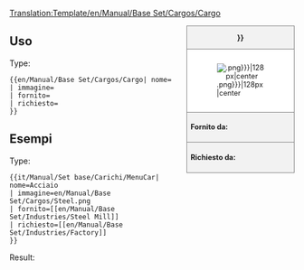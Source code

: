 <noinclude>[[Translation:Template/en/Manual/Base Set/Cargos/Cargo]]</noinclude><!--
--><div style="float:right; width:15em; font-size:90%; border:1px solid gray; background-color:#f2f2f2; margin-left:1em; margin-bottom:1em">
<div style="text-align:center; border-bottom:1px solid gray"><strong>{{{nome|{{PAGENAME}}}}}</strong></div>
<div style="padding:1em; background-color:white">[[File:{{{immagine|{{PAGENAME}}.png}}}|128px|center]]</div>
<div style="border-top:1px solid gray; padding:0.5em"><strong>Fornito da:</strong> {{{fornito}}}</div>
<div style="border-top:1px solid gray; padding:0.5em"><strong>Richiesto da:</strong> {{{richiesto}}}</div>
</div><noinclude>

{{en/-}}
==Uso==
Type:
<pre>{{en/Manual/Base Set/Cargos/Cargo| nome=
| immagine=
| fornito=
| richiesto=
}}</pre>

==Esempi==
Type:
<pre>{{it/Manual/Set base/Carichi/MenuCar| nome=Acciaio
| immagine=en/Manual/Base Set/Cargos/Steel.png
| fornito=[[en/Manual/Base Set/Industries/Steel Mill]]
| richiesto=[[en/Manual/Base Set/Industries/Factory]]
}}</pre>
Result:
{{it/Manual/Set base/Carichi/MenuCar| nome=Acciaio
| immagine=en/Manual/Base Set/Cargos/Steel.png
| fornito=[[en/Manual/Base Set/Industries/Steel Mill]]
| richiesto=[[en/Manual/Base Set/Industries/Factory]]
}}
</noinclude><includeonly></includeonly>